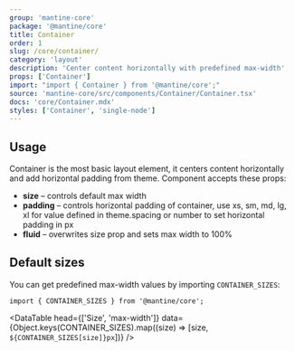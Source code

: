 ```yaml
---
group: 'mantine-core'
package: '@mantine/core'
title: Container
order: 1
slug: /core/container/
category: 'layout'
description: 'Center content horizontally with predefined max-width'
props: ['Container']
import: "import { Container } from '@mantine/core';"
source: 'mantine-core/src/components/Container/Container.tsx'
docs: 'core/Container.mdx'
styles: ['Container', 'single-node']
---
```



## Usage

Container is the most basic layout element, it centers content horizontally and add horizontal padding from theme.
Component accepts these props:

- **size** – controls default max width
- **padding** – controls horizontal padding of container, use xs, sm, md, lg, xl for value defined in theme.spacing or number to set horizontal padding in px
- **fluid** – overwrites size prop and sets max width to 100%

<Demo data={ContainerDemos.usage} />

## Default sizes

You can get predefined max-width values by importing `CONTAINER_SIZES`:

```tsx
import { CONTAINER_SIZES } from '@mantine/core';
```

<DataTable
  head={['Size', 'max-width']}
  data={Object.keys(CONTAINER_SIZES).map((size) => [size, `${CONTAINER_SIZES[size]}px`])}
/>
